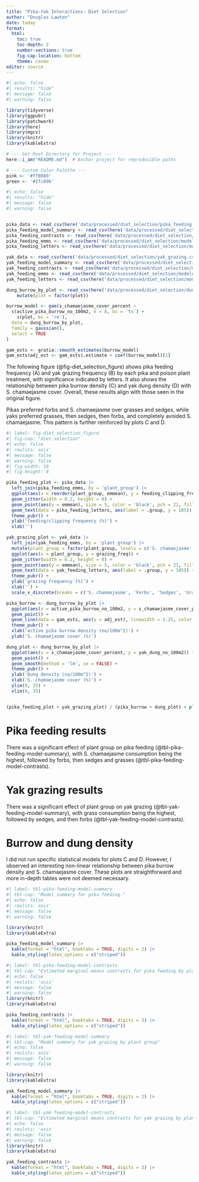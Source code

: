 ```yaml
---
title: "Pika-Yak Interactions: Diet Selection"
author: "Douglas Lawton"
date: today
format:
  html:
    toc: true
    toc-depth: 2
    number-sections: true
    fig-cap-location: bottom
    theme: cosmo
editor: source
---
```


```r
#| echo: false
#| results: "hide"
#| message: false
#| warning: false

library(tidyverse)
library(ggpubr)
library(patchwork)
library(here)
library(mgcv)
library(knitr)
library(kableExtra)

# --- Set Root Directory for Project ---
here::i_am("README.md")  # Anchor project for reproducible paths

# --- Custom Color Palette ---
pink <- '#ff8080'
green <- '#2fc09b'

```


```r
#| echo: false
#| results: "hide"
#| message: false
#| warning: false


pika_data <- read_csv(here('data/processed/diet_selection/pika_feeding.csv'))
pika_feeding_model_summary <- read_csv(here('data/processed/diet_selection/modeled_data/pika_feeding/model_summary.csv'))
pika_feeding_contrasts <- read_csv(here('data/processed/diet_selection/modeled_data/pika_feeding/posthoc_contrasts.csv'))
pika_feeding_emms <- read_csv(here('data/processed/diet_selection/modeled_data/pika_feeding/emms.csv'))
pika_feeding_letters <- read_csv(here('data/processed/diet_selection/modeled_data/pika_feeding/posthoc_letters.csv'))

yak_data <- read_csv(here('data/processed/diet_selection/yak_grazing.csv'))
yak_feeding_model_summary <- read_csv(here('data/processed/diet_selection/modeled_data/yak_grazing/model_summary.csv'))
yak_feeding_contrasts <- read_csv(here('data/processed/diet_selection/modeled_data/yak_grazing/posthoc_contrasts.csv'))
yak_feeding_emms <- read_csv(here('data/processed/diet_selection/modeled_data/yak_grazing/emms.csv'))
yak_feeding_letters <- read_csv(here('data/processed/diet_selection/modeled_data/yak_grazing/posthoc_letters.csv'))

dung_burrow_by_plot <- read_csv(here('data/processed/diet_selection/dung_burrow_by_plot.csv')) |>
    mutate(plot = factor(plot))

burrow_model <- gam(s_chamaejasme_cover_percent ~
  s(active_pika_burrow_no_100m2, k = 8, bs = 'ts') +
    s(plot, bs = 're'),
  data = dung_burrow_by_plot,
  family = gaussian(),
  select = TRUE
)

gam_ests <- gratia::smooth_estimates(burrow_model)
gam_ests$adj_est <- gam_ests$.estimate + coef(burrow_model)[1]

```

The following figure (@fig-diet_selection_figure) shows pika feeding frequency (A) and yak grazing frequency (B) by each pika and poison plant treatment, with significance indicated by letters. It also shows the relationship between pika burrow density (C) and yak dung density (D) with S. chamaejasme cover. Overall, these results align with those seen in the original figure.

Pikas preferred forbs and S. chamaejasme over grasses and sedges, while yaks preferred grasses, then sedges, then forbs, and completely avoided S. chamaejasme. This pattern is further reinforced by plots C and D.

```r
#| label: fig-diet_selection_figure
#| fig-cap: "diet selection"
#| echo: false
#| reulsts: asis'
#| message: false
#| warning: false
#| fig-width: 10
#| fig-height: 8

pika_feeding_plot <- pika_data |>
  left_join(pika_feeding_emms, by = 'plant_group') |>
  ggplot(aes(x = reorder(plant_group, emmean), y = feeding_clipping_freq)) +
  geom_jitter(width = 0.2, height = 0) +
  geom_point(aes(y = emmean), size = 5, color = 'black', pch = 21, fill = 'dark red') +
  geom_text(data = pika_feeding_letters, aes(label = .group, y = 105)) +
  theme_pubr() +
  ylab('feeding/clipping frequency (%)') +
  xlab('')

yak_grazing_plot <- yak_data |>
  left_join(yak_feeding_emms, by = 'plant_group') |>
  mutate(plant_group = factor(plant_group, levels = c('S. chamaejasme', 'Forbs', 'Sedges', 'Grasses'))) |>
  ggplot(aes(x = plant_group, y = grazing_freq)) +
  geom_jitter(width = 0.2, height = 0) +
  geom_point(aes(y = emmean), size = 5, color = 'black', pch = 21, fill = 'dark red') +
  geom_text(data = yak_feeding_letters, aes(label = .group, y = 105)) +
  theme_pubr() +
  ylab('grazing frequency (%)') +
  xlab('') +
  scale_x_discrete(breaks = c('S. chamaejasme', 'Forbs', 'Sedges', 'Grasses'), drop = FALSE)

pika_burrow <- dung_burrow_by_plot |>
  ggplot(aes(x = active_pika_burrow_no_100m2, y = s_chamaejasme_cover_percent)) +
  geom_point() +
  geom_line(data = gam_ests, aes(y = adj_est), linewidth = 1.25, color = 'blue') +
  theme_pubr() +
  xlab('active pika burrow density (no/100m^2)') +
  ylab('S. chamaejasme cover (%)')

dung_plot <- dung_burrow_by_plot |>
  ggplot(aes(x = s_chamaejasme_cover_percent, y = yak_dung_no_100m2)) +
  geom_point() +
  geom_smooth(method = 'lm', se = FALSE) +
  theme_pubr() +
  ylab('Dung density (no/100m^2)') +
  xlab('S. chamaejasme cover (%)') +
  ylim(0, 25) +
  xlim(0, 35)


(pika_feeding_plot + yak_grazing_plot) / (pika_burrow + dung_plot) + plot_annotation(tag_levels = 'A') + plot_layout(guides = "collect") & theme(legend.position = 'bottom')


```

# Pika feeding results

There was a significant effect of plant group on pika feeding (@tbl-pika-feeding-model-summary), with S. chamaejasme consumption being the highest, followed by forbs, then sedges and grasses (@tbl-pika-feeding-model-contrasts).

# Yak grazing results

There was a significant effect of plant group on yak grazing (@tbl-yak-feeding-model-summary), with grass consumption being the highest, followed by sedges, and then forbs (@tbl-yak-feeding-model-contrasts).

# Burrow and dung density

I did not run specific statistical models for plots C and D. However, I observed an interesting non-linear relationship between pika burrow density and S. chamaejasme cover. These plots are straightforward and more in-depth tables were not deemed necessary.


```r
#| label: tbl-pika-feeding-model-summary
#| tbl-cap: "Model summary for pika feeding."
#| echo: false
#| reulsts: asis'
#| message: false
#| warning: false

library(knitr)
library(kableExtra)

pika_feeding_model_summary |>
  kable(format = "html", booktabs = TRUE, digits = 2) |>
  kable_styling(latex_options = c("striped"))
```

```r
#| label: tbl-pika-feeding-model-contrasts
#| tbl-cap: "Estimated marginal means contrasts for pika feeding by plant group."
#| echo: false
#| reulsts: 'asis'
#| message: false
#| warning: false
library(knitr)
library(kableExtra)

pika_feeding_contrasts |>
  kable(format = "html", booktabs = TRUE, digits = 3) |>
  kable_styling(latex_options = c("striped"))


```

```r
#| label: tbl-yak-feeding-model-summary
#| tbl-cap: "Model summary for yak grazing by plant group"
#| echo: false
#| reulsts: asis'
#| message: false
#| warning: false

library(knitr)
library(kableExtra)

yak_feeding_model_summary |>
  kable(format = "html", booktabs = TRUE, digits = 2) |>
  kable_styling(latex_options = c("striped"))
```

```r
#| label: tbl-yak-feeding-model-contrasts
#| tbl-cap: "Estimated marginal means contrasts for yak grazing by plant group"
#| echo: false
#| reulsts: 'asis'
#| message: false
#| warning: false
library(knitr)
library(kableExtra)

yak_feeding_contrasts |>
  kable(format = "html", booktabs = TRUE, digits = 3) |>
  kable_styling(latex_options = c("striped"))


```